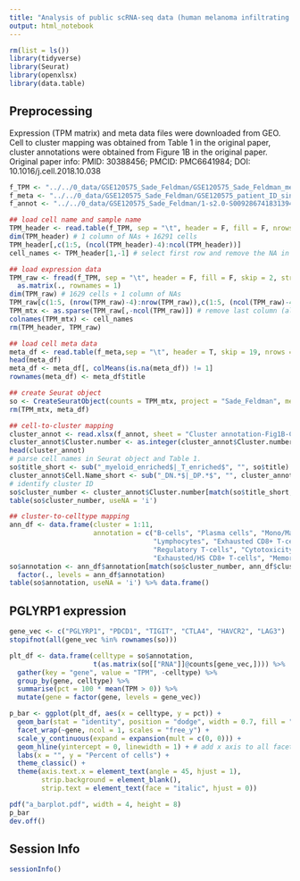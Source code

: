 ```yaml
---
title: "Analysis of public scRNA-seq data (human melanoma infiltrating immune cells)"
output: html_notebook
---
```


```r
rm(list = ls())
library(tidyverse)
library(Seurat)
library(openxlsx)
library(data.table)
```

## Preprocessing

Expression (TPM matrix) and meta data files were downloaded from GEO. Cell to cluster mapping was obtained from Table 1 in the original paper, cluster annotations were obtained from Figure 1B in the original paper. Original paper info: PMID: 30388456; PMCID: PMC6641984; DOI: 10.1016/j.cell.2018.10.038

```r
f_TPM <- "../../0_data/GSE120575_Sade_Feldman/GSE120575_Sade_Feldman_melanoma_single_cells_TPM_GEO.txt.gz"
f_meta <- "../../0_data/GSE120575_Sade_Feldman/GSE120575_patient_ID_single_cells.txt.gz"
f_annot <- "../../0_data/GSE120575_Sade_Feldman/1-s2.0-S0092867418313941-mmc1.xlsx"

## load cell name and sample name
TPM_header <- read.table(f_TPM, sep = "\t", header = F, fill = F, nrows = 2, stringsAsFactors = FALSE)
dim(TPM_header) # 1 column of NAs + 16291 cells
TPM_header[,c(1:5, (ncol(TPM_header)-4):ncol(TPM_header))]
cell_names <- TPM_header[1,-1] # select first row and remove the NA in the first column

## load expression data
TPM_raw <- fread(f_TPM, sep = "\t", header = F, fill = F, skip = 2, stringsAsFactors = F) %>% # skip first two rows
  as.matrix(., rownames = 1)
dim(TPM_raw) # 1629 cells + 1 column of NAs
TPM_raw[c(1:5, (nrow(TPM_raw)-4):nrow(TPM_raw)),c(1:5, (ncol(TPM_raw)-4):ncol(TPM_raw))]
TPM_mtx <- as.sparse(TPM_raw[,-ncol(TPM_raw)]) # remove last column (all NAs)
colnames(TPM_mtx) <- cell_names
rm(TPM_header, TPM_raw)

## load cell meta data
meta_df <- read.table(f_meta,sep = "\t", header = T, skip = 19, nrows = 16292)
head(meta_df)
meta_df <- meta_df[, colMeans(is.na(meta_df)) != 1]
rownames(meta_df) <- meta_df$title

## create Seurat object
so <- CreateSeuratObject(counts = TPM_mtx, project = "Sade_Feldman", meta.data = meta_df)
rm(TPM_mtx, meta_df)

## cell-to-cluster mapping
cluster_annot <- read.xlsx(f_annot, sheet = "Cluster annotation-Fig1B-C")
cluster_annot$Cluster.number <- as.integer(cluster_annot$Cluster.number) # make sure cluster numbers are integers
head(cluster_annot)
# parse cell names in Seurat object and Table 1.
so$title_short <- sub("_myeloid_enriched$|_T_enriched$", "", so$title)
cluster_annot$Cell.Name_short <- sub("_DN.*$|_DP.*$", "", cluster_annot$Cell.Name)
# identify cluster ID
so$cluster_number <- cluster_annot$Cluster.number[match(so$title_short, cluster_annot$Cell.Name_short)]
table(so$cluster_number, useNA = 'i')

## cluster-to-celltype mapping
ann_df <- data.frame(cluster = 1:11,
                     annotation = c("B-cells", "Plasma cells", "Mono/Macs", "Dendritic cells", 
                                    "Lymphocytes", "Exhausted CD8+ T-cells", 
                                    "Regulatory T-cells", "Cytotoxicity Lymphocytes", 
                                    "Exhausted/HS CD8+ T-cells", "Memory T-cells", "Lymphocytes exhausted/cell-cycle"))
so$annotation <- ann_df$annotation[match(so$cluster_number, ann_df$cluster)] %>% 
  factor(., levels = ann_df$annotation)
table(so$annotation, useNA = 'i') %>% data.frame()
```

## PGLYRP1 expression
```r
gene_vec <- c("PGLYRP1", "PDCD1", "TIGIT", "CTLA4", "HAVCR2", "LAG3")
stopifnot(all(gene_vec %in% rownames(so)))

plt_df <- data.frame(celltype = so$annotation,
                     t(as.matrix(so[["RNA"]]@counts[gene_vec,]))) %>% 
  gather(key = "gene", value = "TPM", -celltype) %>% 
  group_by(gene, celltype) %>% 
  summarise(pct = 100 * mean(TPM > 0)) %>%
  mutate(gene = factor(gene, levels = gene_vec))

p_bar <- ggplot(plt_df, aes(x = celltype, y = pct)) +
  geom_bar(stat = "identity", position = "dodge", width = 0.7, fill = "grey75", color = "black") +
  facet_wrap(~gene, ncol = 1, scales = "free_y") +
  scale_y_continuous(expand = expansion(mult = c(0, 0))) +
  geom_hline(yintercept = 0, linewidth = 1) + # add x axis to all facet panels
  labs(x = "", y = "Percent of cells") +
  theme_classic() +
  theme(axis.text.x = element_text(angle = 45, hjust = 1),
        strip.background = element_blank(),
        strip.text = element_text(face = "italic", hjust = 0))

pdf("a_barplot.pdf", width = 4, height = 8)
p_bar
dev.off()
```


## Session Info
```r
sessionInfo()
```

